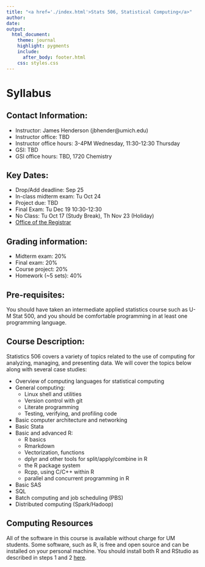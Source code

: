 ```yaml
---
title: "<a href='./index.html'>Stats 506, Statistical Computing</a>"
author:
date: 
output: 
  html_document:
    theme: journal
    highlight: pygments
    include:
      after_body: footer.html
    css: styles.css
---
```


# Syllabus

## Contact Information:

  + Instructor: James Henderson (jbhender@umich.edu)
  + Instructor office: TBD
  + Instructor office hours: 3-4PM Wednesday, 11:30-12:30 Thursday
  + GSI: TBD
  + GSI office hours: TBD, 1720 Chemistry

## Key Dates:
  + Drop/Add deadline: Sep 25
  + In-class midterm exam: Tu Oct 24
  + Project due: TBD
  + Final Exam: Tu Dec 19 10:30-12:30
  + No Class: Tu Oct 17 (Study Break), Th Nov 23 (Holiday)
  + <a href="http://ro.umich.edu/">Office of the Registrar</a>
  
## Grading information:
  + Midterm exam: 20%
  + Final exam: 20%
  + Course project: 20%
  + Homework (~5 sets): 40%
  
## Pre-requisites: 

You should have taken an intermediate applied statistics course such as U-M Stat 500, and you should be comfortable programming in at least one programming language.

## Course Description: 
Statistics 506 covers a variety of topics related to the use of computing for analyzing,
managing, and presenting data. We will cover the topics below along with several case studies:

  + Overview of computing languages for statistical computing
  + General computing:
    - Linux shell and utilities
    - Version control with git
    - Literate programming
    - Testing, verifying, and profiling code
  + Basic computer architecture and networking
  + Basic Stata
  + Basic and advanced R:
    - R basics
    - Rmarkdown
    - Vectorization, functions
    - dplyr and other tools for split/apply/combine in R
    - the R package system
    - Rcpp, using C/C++ within R
    - parallel and concurrent programming in R
  + Basic SAS
  + SQL
  + Batch computing and job scheduling (PBS)
  + Distributed computing (Spark/Hadoop)

## Computing Resources

All of the software in this course is available without charge for UM students.
Some software, such as R, is free and open source and can be installed on your
personal machine. You should install both R and RStudio as described in steps
1 and 2 <a href="https://jbhender.github.io/R_Workshop_Prep.html">here</a>. 
